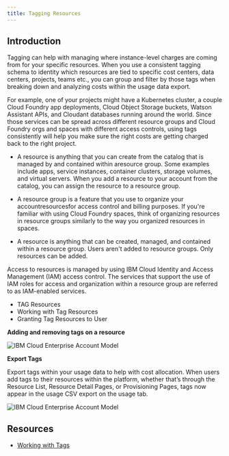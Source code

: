 ```yaml
---
title: Tagging Resources
---
```



<PageDescription>

</PageDescription>

## Introduction

Tagging can help with managing where instance-level charges are coming from for your specific resources. When you use a consistent tagging schema to identity which resources are tied to specific cost centers, data centers, projects, teams etc., you can group and filter by those tags when breaking down and analyzing costs within the usage data export.

For example, one of your projects might have a Kubernetes cluster, a couple Cloud Foundry app deployments, Cloud Object Storage buckets, Watson Assistant APIs, and Cloudant databases running around the world. Since those services can be spread across different resource groups and Cloud Foundry orgs and spaces with different access controls, using tags consistently will help you make sure the right costs are getting charged back to the right project.

  - A resource is anything that you can create from the catalog that is managed by and contained within aresource group. Some examples include apps, service instances, container clusters, storage volumes, and virtual servers. When you add a resource to your account from the catalog, you can assign the resource to a resource group.

  - A resource group is a feature that you use to organize your accountresourcesfor access control and billing purposes. If you're familiar with using Cloud Foundry spaces, think of organizing resources in resource groups similarly to the way you organized resources in spaces. 

  - A resource is anything that can be created, managed, and contained within a resource group. Users aren't added to resource groups. Only resources can be added.

Access to resources is managed by using IBM Cloud Identity and Access Management (IAM) access control. The services that support the use of IAM roles for access and organization within a resource group are referred to as IAM-enabled services.

  - TAG Resources
  - Working with Tag Resources
  - Granting Tag Resources to User

**Adding and removing tags on a resource**

![IBM Cloud Enterprise Account Model](images/tags.png)

**Export Tags**

Export tags within your usage data to help with cost allocation.  When users add tags to their resources within the platform, whether that’s through the Resource List, Resource Detail Pages, or Provisioning Pages, tags now appear in the usage CSV export on the usage tab.

![IBM Cloud Enterprise Account Model](images/export-tag.png)

## Resources

 - [Working with Tags](https://cloud.ibm.com/docs/resources?topic=resources-tag)
